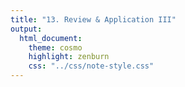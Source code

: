 ```yaml
---
title: "13. Review & Application III"
output:
  html_document:
    theme: cosmo
    highlight: zenburn
    css: "../css/note-style.css"
---
```


